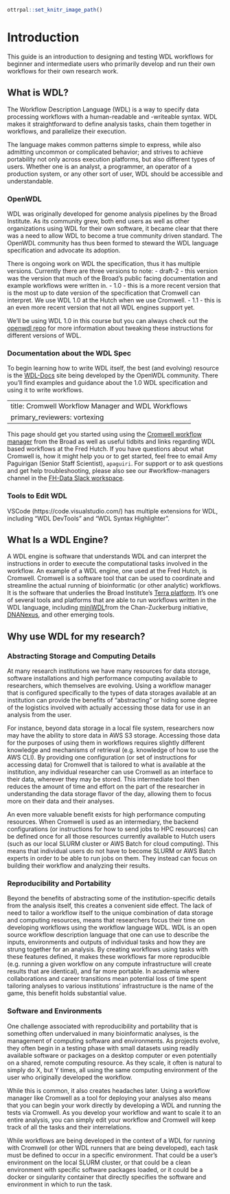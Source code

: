 
```r
ottrpal::set_knitr_image_path()
```

# Introduction
This guide is an introduction to designing and testing WDL workflows for beginner and intermediate users who primarily develop and run their own workflows for their own research work.  




## What is WDL?
The Workflow Description Language (WDL) is a way to specify data processing workflows with a human-readable and -writeable syntax. WDL makes it straightforward to define analysis tasks, chain them together in workflows, and parallelize their execution. 

The language makes common patterns simple to express, while also admitting uncommon or complicated behavior; and strives to achieve portability not only across execution platforms, but also different types of users. Whether one is an analyst, a programmer, an operator of a production system, or any other sort of user, WDL should be accessible and understandable.

### OpenWDL

WDL was originally developed for genome analysis pipelines by the Broad Institute. As its community grew, both end users as well as other organizations using WDL for their own software, it became clear that there was a need to allow WDL to become a true community driven standard. The OpenWDL community has thus been formed to steward the WDL language specification and advocate its adoption.

There is ongoing work on WDL the specification, thus it has multiple versions.  Currently there are three versions to note:
- draft-2 - this version was the version that much of the Broad's public facing documentation and example workflows were written in. 
- 1.0 - this is a more recent version that is the most up to date version of the specification that Cromwell can interpret.  We use WDL 1.0 at the Hutch when we use Cromwell.
- 1.1 - this is an even more recent version that not all WDL engines support yet. 

We'll be using WDL 1.0 in this course but you can always check out the [openwdl repo](https://github.com/openwdl/wdl) for more information about tweaking these instructions for different versions of WDL.  


### Documentation about the WDL Spec

To begin learning how to write WDL itself, the best (and evolving) resource is the [WDL-Docs](https://wdl-docs.readthedocs.io/en/stable/) site being developed by the OpenWDL community.  There you'll find examples and guidance about the 1.0 WDL specification and using it to write workflows.  


---
title: Cromwell Workflow Manager and WDL Workflows
primary_reviewers: vortexing
---
This page should get you started using using the [Cromwell workflow manager](https://cromwell.readthedocs.io/en/stable/) from the Broad as well as useful tidbits and links regarding WDL based workflows at the Fred Hutch. If you have questions about what Cromwell is, how it might help you or to get started, feel free to email Amy Paguirigan (Senior Staff Scientist), `apaguiri`.   For support or to ask questions and get help troubleshooting, please also see our #workflow-managers channel in the [FH-Data Slack workspace](https://fhdata.slack.com/).


### Tools to Edit WDL

VSCode (https://code.visualstudio.com/) has multiple extensions for WDL, including "WDL DevTools" and  "WDL Syntax Highlighter". 

##  What Is a WDL Engine?

A WDL engine is software that understands WDL and can interpret the instructions in order to execute the computational tasks involved in the workflow.  An example of a WDL engine, one used at the Fred Hutch, is Cromwell.  Cromwell is a software tool that can be used to coordinate and streamline the actual running of bioinformatic (or other analytic) workflows. It is the software that underlies the Broad Institute's [Terra platform](https://terra.bio/).  It's one of several tools and platforms that are able to run workflows written in the WDL language, including [miniWDL](https://miniwdl.readthedocs.io/en/latest/)from the Chan-Zuckerburg initiative, [DNANexus](https://www.dnanexus.com/), and other emerging tools.  

## Why use WDL for my research?

### Abstracting Storage and Computing Details
At many research institutions we have many resources for data storage, software installations and high performance computing available to researchers, which themselves are evolving.  Using a workflow manager that is configured specifically to the types of data storages available at an institution can provide the benefits of "abstracting" or hiding some degree of the logistics involved with actually accessing those data for use in an analysis from the user.  

For instance, beyond data storage in a local file system, researchers now may have the ability to store data in AWS S3 storage.  Accessing those data for the purposes of using them in workflows requires slightly different knowledge and mechanisms of retrieval (e.g. knowledge of how to use the AWS CLI).  By providing one configuration (or set of instructions for accessing data) for Cromwell that is tailored to what is available at the institution, any individual researcher can use Cromwell as an interface to their data, wherever they may be stored.  This intermediate tool then reduces the amount of time and effort on the part of the researcher in understanding the data storage flavor of the day, allowing them to focus more on their data and their analyses.

An even more valuable benefit exists for high performance computing resources.  When Cromwell is used as an intermediary, the backend configurations (or instructions for how to send jobs to HPC resources) can be defined once for all those resources currently available to Hutch users (such as our local SLURM cluster or AWS Batch for cloud computing).  This means that individual users do not have to become SLURM or AWS Batch experts in order to be able to run jobs on them.  They instead can focus on building their workflow and analyzing their results.  

### Reproducibility and Portability
Beyond the benefits of abstracting some of the institution-specific details from the analysis itself, this creates a convenient side effect.  The lack of need to tailor a workflow itself to the unique combination of data storage and computing resources, means that researchers focus their time on developing workflows using the workflow language WDL.  WDL is an open source workflow description language that one can use to describe the inputs, environments and outputs of individual tasks and how they are strung together for an analysis.  By creating workflows using tasks with these features defined, it makes these workflows far more reproducible (e.g. running a given workflow on any compute infrastructure will create results that are identical), and far more portable.  In academia where collaborations and career transitions mean potential loss of time spent tailoring analyses to various institutions' infrastructure is the name of the game, this benefit holds substantial value.  

### Software and Environments
One challenge associated with reproducibility and portability that is something often undervalued in many bioinformatic analyses, is the management of computing software and environments.  As projects evolve, they often begin in a testing phase with small datasets using readily available software or packages on a desktop computer or even potentially on a shared, remote computing resource. As they scale, it often is natural to simply do X, but Y times, all using the same computing environment of the user who originally developed the workflow.  

While this is common, it also creates headaches later. Using a workflow manager like Cromwell as a tool for deploying your analyses also means that you can begin your work directly by developing a WDL and running the tests via Cromwell. As you develop your workflow and want to scale it to an entire analysis, you can simply edit your workflow and Cromwell will keep track of all the tasks and their interrelations.

While workflows are being developed in the context of a WDL for running with Cromwell (or other WDL runners that are being developed), each task must be defined to occur in a specific environment.  That could be a user's environment on the local SLURM cluster, or that could be a clean environment with specific software packages loaded, or it could be a docker or singularity container that directly specifies the software and environment in which to run the task. 




